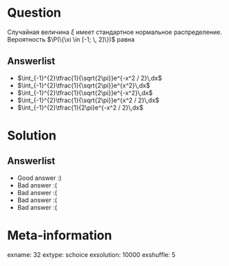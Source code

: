 Question
========
Случайная величина $\xi$ имеет стандартное нормальное распределение. Вероятность $\P(\{\xi \in [-1; \, 2]\})$ равна

 

Answerlist
----------
*  $\int_{-1}^{2}\tfrac{1}{\sqrt{2\pi}}e^{-x^2 / 2}\,dx$
*  $\int_{-1}^{2}\tfrac{1}{\sqrt{2\pi}}e^{x^2}\,dx$
*  $\int_{-1}^{2}\tfrac{1}{\sqrt{2\pi}}e^{-x^2}\,dx$
*  $\int_{-1}^{2}\tfrac{1}{\sqrt{2\pi}}e^{x^2 / 2}\,dx$
*  $\int_{-1}^{2}\tfrac{1}{2\pi}e^{-x^2 / 2}\,dx$

Solution
========

Answerlist
----------
*  Good answer :)
*  Bad answer :(
*  Bad answer :(
*  Bad answer :(
*  Bad answer :(

Meta-information
================
exname: 32
extype: schoice
exsolution: 10000
exshuffle: 5
